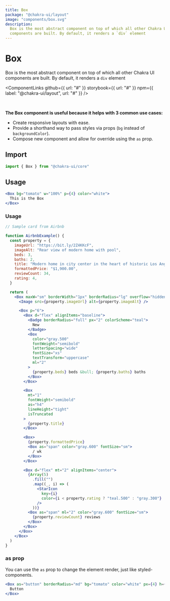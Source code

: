 ```yaml
---
title: Box
package: "@chakra-ui/layout"
image: "components/box.svg"
description:
  Box is the most abstract component on top of which all other Chakra UI
  components are built. By default, it renders a `div` element
---
```



# Box

Box is the most abstract component on top of which all other Chakra UI
components are built. By default, it renders a `div` element

<ComponentLinks
  github={{ url: "#" }}
  storybook={{ url: "#" }}
  npm={{ label: "@chakra-ui/layout", url: "#" }}
/>

<carbon-ad></carbon-ad>

<br />

**The Box component is useful because it helps with 3 common use cases:**

- Create responsive layouts with ease.
- Provide a shorthand way to pass styles via props (`bg` instead of
  `backgroundColor`).
- Compose new component and allow for override using the `as` prop.

## Import

```js
import { Box } from "@chakra-ui/core"
```

## Usage

```jsx
<Box bg="tomato" w="100%" p={4} color="white">
  This is the Box
</Box>
```

### Usage

```jsx
// Sample card from Airbnb

function AirbnbExample() {
  const property = {
    imageUrl: "https://bit.ly/2Z4KKcF",
    imageAlt: "Rear view of modern home with pool",
    beds: 3,
    baths: 2,
    title: "Modern home in city center in the heart of historic Los Angeles",
    formattedPrice: "$1,900.00",
    reviewCount: 34,
    rating: 4,
  }

  return (
    <Box maxW="sm" borderWidth="1px" borderRadius="lg" overflow="hidden">
      <Image src={property.imageUrl} alt={property.imageAlt} />

      <Box p="6">
        <Box d="flex" alignItems="baseline">
          <Badge borderRadius="full" px="2" colorScheme="teal">
            New
          </Badge>
          <Box
            color="gray.500"
            fontWeight="semibold"
            letterSpacing="wide"
            fontSize="xs"
            textTransform="uppercase"
            ml="2"
          >
            {property.beds} beds &bull; {property.baths} baths
          </Box>
        </Box>

        <Box
          mt="1"
          fontWeight="semibold"
          as="h4"
          lineHeight="tight"
          isTruncated
        >
          {property.title}
        </Box>

        <Box>
          {property.formattedPrice}
          <Box as="span" color="gray.600" fontSize="sm">
            / wk
          </Box>
        </Box>

        <Box d="flex" mt="2" alignItems="center">
          {Array(5)
            .fill("")
            .map((_, i) => (
              <StarIcon
                key={i}
                color={i < property.rating ? "teal.500" : "gray.300"}
              />
            ))}
          <Box as="span" ml="2" color="gray.600" fontSize="sm">
            {property.reviewCount} reviews
          </Box>
        </Box>
      </Box>
    </Box>
  )
}
```

### as prop

You can use the `as` prop to change the element render, just like
styled-components.

```jsx
<Box as="button" borderRadius="md" bg="tomato" color="white" px={4} h={8}>
  Button
</Box>
```
